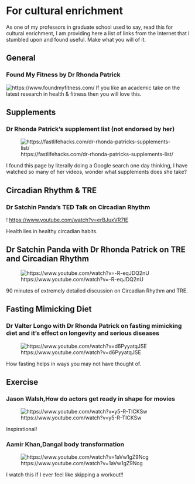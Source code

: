 # For cultural enrichment

As one of my professors in graduate school used to say, read this for cultural enrichment, I am providing here a list of links from the Internet that I stumbled upon and found useful. Make what you will of it.

## General

### Found My Fitness by Dr Rhonda Patrick

![https://www.foundmyfitness.com/](https://www.foundmyfitness.com/)
If you like an academic take on the latest research in health & fitness then you will love this.


## Supplements

### Dr Rhonda Patrick's supplement list (not endorsed by her)

![https://fastlifehacks.com/dr-rhonda-patricks-supplements-list/](https://fastlifehacks.com/dr-rhonda-patricks-supplements-list/)

I found this page by literally doing a Google search one day thinking, I have watched so many of her videos, wonder what supplements does she take?


## Circadian Rhythm & TRE

### Dr Satchin Panda's TED Talk on Circadian Rhythm 

! [https://www.youtube.com/watch?v=erBJuxVR7IE](https://www.youtube.com/watch?v=erBJuxVR7IE)

Health lies in healthy circadian habits.

## Dr Satchin Panda with Dr Rhonda Patrick on TRE and Circadian Rhythm

![https://www.youtube.com/watch?v=-R-eqJDQ2nU](https://www.youtube.com/watch?v=-R-eqJDQ2nU)

90 minutes of extremely detailed discussion on Circadian Rhythm and TRE.

## Fasting Mimicking Diet

### Dr Valter Longo with Dr Rhonda Patrick on fasting mimicking diet and it's effect on longevity and serious diseases

![https://www.youtube.com/watch?v=d6PyyatqJSE](https://www.youtube.com/watch?v=d6PyyatqJSE)

How fasting helps in ways you may not have thought of.

## Exercise

### Jason Walsh,How do actors get ready in shape for movies

![https://www.youtube.com/watch?v=y5-R-TICKSw](https://www.youtube.com/watch?v=y5-R-TICKSw)

Inspirational!

### Aamir Khan,Dangal body transformation

![https://www.youtube.com/watch?v=1aVw1gZ9Ncg](https://www.youtube.com/watch?v=1aVw1gZ9Ncg)

I watch this if I ever feel like skipping a workout!!

